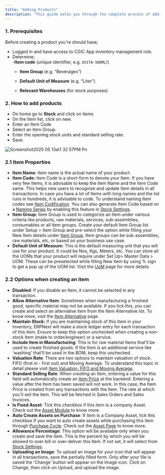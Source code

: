 ```yaml
---
title: "Adding Products"
description: "This guide walks you through the complete process of adding and configuring new product items—including assigning unique item codes, selecting the appropriate item group, defining unit of measure to ensure accurate inventory tracking."
---
```


### 1. Prerequisites

Before creating a product you're should have;

- Logged in and have access to CGIC App inventory management role.
- Determine; \
  -**Item code**  (unique identifier, e.g. `OVITA-500ML`)\
  - **Item Group** (e.g. “Beverages”)

  - **Default Unit of Measure** (e.g. “Liter”)

  - **Relevant Warehouses** (for stock purposes)

### 2. How to add products

- On home go to **Stock** and click on items
- On the Item list, click on new.
- Enter an Item Code
- Select an Item Group.
- Enter the opening stock units and standard selling rate.
- Save.

![Screenshot2025 05 13at1 32 57PM Pn](/Screenshot2025-05-13at1.32.57PM.png)

### 2.1 Item Properties

- **Item Name:** Item name is the actual name of your product.
- **Item Code:** Item Code is a short-form to denote your Item. If you have very few Items, it is advisable to keep the Item Name and the Item Code same. This helps new users to recognize and update Item details in all transactions. In case you have a lot of Items with long names and the list runs in hundreds, it is advisable to code. To understand naming Item codes see [Item Codification](#). You can also generate Item Code based on a [Naming Series](#) by enabling this feature in [Stock Settings](#).
- **Item Group:** Item Group is used to categorize an Item under various criteria like products, raw materials, services, sub-assemblies, consumables or all Item groups. Create your default Item Group list under Setup \> Item Group and pre-select the option while filling your New Item details under [Item Group](#). Item groups can be sub-assemblies, raw materials, etc, or based on your business use case.
- **Default Unit of Measure:** This is the default measuring unit that you will use for your product. It could be Nos, Kgs, Meters, etc. You can store all the UOMs that your product will require under Set Up\> Master Data \> UOM. These can be preselected while filling New Item by using % sign to get a pop up of the UOM list. Visit the [UoM](#) page for more details

### **2.2 Options when creating an item**

- **Disabled**: If you disable an Item, it cannot be selected in any transaction.
- **Allow Alternative Item**: Sometimes when manufacturing a finished good, specific material may not be available. If you tick this, you can create and select an alternative item from the Item Alternative list. To know more, visit the [<u>Item Alternative</u>](#) page.
- **Maintain Stock:** If you are maintaining stock of this Item in your Inventory, ERPNext will make a stock ledger entry for each transaction of this item. Ensure to keep this option unchecked when creating a non-stock Item (make to order/engineer) or a service.
- **Include Item in Manufacturing**: This is for raw material Items that'll be used to create finished goods. If the Item is an additional service like 'washing' that'll be used in the BOM, keep this unchecked.
- **Valuation Rate**: There are two options to maintain valuation of stock. FIFO (first in - first out) and Moving Average. To understand this topic in detail please visit [<u>Item Valuation, FIFO and Moving Average</u>](#).
- **Standard Selling Rate**: When _creating_ an Item, entering a value for this field will automatically create an [<u>Item Price</u>](#) at the backend. Entering a value after the Item has been saved will not work. In this case, the Item Price is created from any transactions with the Item. The rate at which you'll sell the item. This will be fetched in Sales Orders and Sales Invoices.
- **Is Fixed Asset**: Tick this checkbox if this item is a company Asset. Check out the [<u>Asset Module</u>](#) to know more.
- **Auto Create Assets on Purchase**: If Item is a Company Asset, tick this checkbox if you want to auto create assets while purchasing this item through [<u>Purchase Cycle</u>](#). Check out the [<u>Asset Page</u>](#) to know more.
- **Allowance Percentage**: This option will be available only when you create and save the item. This is the percent by which you will be allowed to over-bill or over-deliver this Item. If not set, it will select from [<u>Stock Settings</u>](#).
- **Uploading an Image**: To upload an image for your icon that will appear in all transactions, save the partially filled form. Only after your file is saved the 'Change' button will appear on the Image icon. Click on Change, then click on Upload, and upload the image.